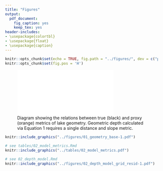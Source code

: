 ```yaml
---
title: "Figures"
output:
  pdf_document:
    fig_caption: yes
    keep_tex: yes
header-includes: 
- \usepackage{colortbl}
- \usepackage{float}
- \usepackage{caption}
---
```


\arrayrulecolor{white}
```r
knitr::opts_chunk$set(echo = TRUE, fig.path = "../figures/", dev = c("pdf"))
knitr::opts_chunk$set(fig.pos = 'H')
```

\pagebreak

<!-- \captionsetup[figure]{name=Table} -->
<!-- \captionsetup[figure]{labelformat=empty} -->
<!-- ```{r 01_predictors, fig.cap = "Table 1: Summary of lake characteristics for the present study (and for lakes in the contiguous United States from <LAGOSUS-Depth citation>). Predictor variables for computing random forest offsets (Eq 2) are printed in bold face. Dashes (-) indicate an identical sample size among this study and that of the contiguous United States.", warning=FALSE, echo = FALSE, eval=TRUE, out.extra='', fig.align='center'} -->
<!-- knitr::include_graphics("../tables/01_predictors.pdf") -->
<!-- ``` -->

<!-- \captionsetup[figure]{name=Figure} -->
<!-- \captionsetup[figure]{labelformat=default} -->
<!-- \setcounter{figure}{0} -->

![Diagram showing the relations between true (black) and proxy (orange) metrics of lake geometry. Geometric depth calculated via Equation 1 requires a single distance and slope metric.](../figures/slope_diagram_new.pdf){width=75%}

```r
knitr::include_graphics("../figures/01_geometry_base-1.pdf")
```

\captionsetup[figure]{name=Table}
\captionsetup[figure]{labelformat=empty}
```r
# see tables/02_model_metrics.Rmd
knitr::include_graphics("../tables/02_model_metrics.pdf")
```
\captionsetup[figure]{name=Figure}
\captionsetup[figure]{labelformat=default}
\setcounter{figure}{2}

```r
# see 02_depth_model.Rmd
knitr::include_graphics("../figures/02_depth_model_grid_resid-1.pdf")
```
